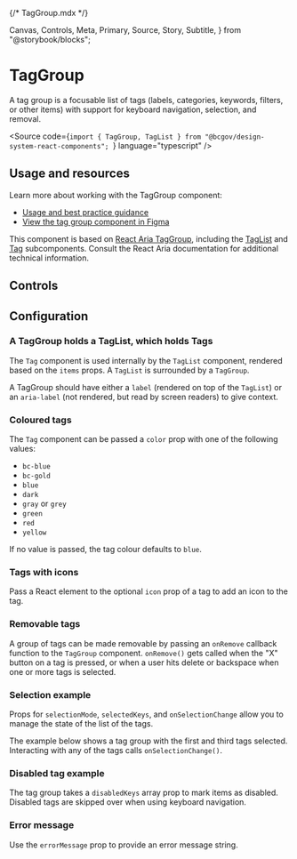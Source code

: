 {/* TagGroup.mdx */}

  Canvas,
  Controls,
  Meta,
  Primary,
  Source,
  Story,
  Subtitle,
} from "@storybook/blocks";


<Meta of={TagGroupStories} />

# TagGroup

<Subtitle>
  A tag group is a focusable list of tags (labels, categories, keywords,
  filters, or other items) with support for keyboard navigation, selection, and
  removal.
</Subtitle>

<Source
  code={`import { TagGroup, TagList } from "@bcgov/design-system-react-components"; `}
  language="typescript"
/>

## Usage and resources

Learn more about working with the TagGroup component:

- [Usage and best practice guidance](https://www2.gov.bc.ca/gov/content?id=6AE4A072CEF9498995E10B2A391AE8D1)
- [View the tag group component in Figma](https://www2.gov.bc.ca/gov/content?id=8E36BE1D10E04A17B0CD4D913FA7AC43#designers)

This component is based on [React Aria TagGroup](https://react-spectrum.adobe.com/react-aria/TagGroup.html), including the [TagList](https://react-spectrum.adobe.com/react-aria/TagGroup.html#taglist) and [Tag](https://react-spectrum.adobe.com/react-aria/TagGroup.html#tag) subcomponents. Consult the React Aria documentation for additional technical information.

## Controls

<Canvas of={TagGroupStories.TagGroupTemplate} />
<Controls of={TagGroupStories.TagGroupTemplate} />

## Configuration

### A TagGroup holds a TagList, which holds Tags

The `Tag` component is used internally by the `TagList` component, rendered based on the `items` props. A `TagList` is surrounded by a `TagGroup`.

A TagGroup should have either a `label` (rendered on top of the `TagList`) or an `aria-label` (not rendered, but read by screen readers) to give context.

<Canvas of={TagGroupStories.SingleTag} />

<Canvas of={TagGroupStories.MultipleTags} />

### Coloured tags

The `Tag` component can be passed a `color` prop with one of the following values:

- `bc-blue`
- `bc-gold`
- `blue`
- `dark`
- `gray` or `grey`
- `green`
- `red`
- `yellow`

If no value is passed, the tag colour defaults to `blue`.

<Canvas of={TagGroupStories.MultipleTagsInEachColor} />
<Canvas of={TagGroupStories.ColorsRemovable} />

### Tags with icons

Pass a React element to the optional `icon` prop of a tag to add an icon to the tag.

<Canvas of={TagGroupStories.TagsWithIcons} />

### Removable tags

A group of tags can be made removable by passing an `onRemove` callback function to the `TagGroup` component. `onRemove()` gets called when the "X" button on a tag is pressed, or when a user hits delete or backspace when one or more tags is selected.

<Canvas of={TagGroupStories.RemovableTagGroup} />

### Selection example

Props for `selectionMode`, `selectedKeys`, and `onSelectionChange` allow you to manage the state of the list of the tags.

The example below shows a tag group with the first and third tags selected. Interacting with any of the tags calls `onSelectionChange()`.

<Canvas of={TagGroupStories.SelectionTagGroup} />

### Disabled tag example

The tag group takes a `disabledKeys` array prop to mark items as disabled. Disabled tags are skipped over when using keyboard navigation.

<Canvas of={TagGroupStories.DisabledTagGroup} />

### Error message

Use the `errorMessage` prop to provide an error message string.

<Canvas of={TagGroupStories.WithError} />
